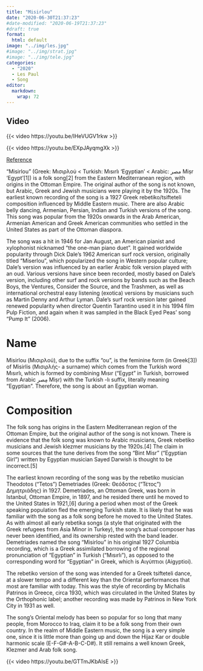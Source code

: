 ```yaml
---
title: "Misirlou"
date: "2020-06-30T21:37:23"
#date-modified: "2020-06-19T21:37:23"
#draft: true
format: 
  html: default
image: "../img/les.jpg"
#image: "../img/strat.jpg"
#image: "../img/tele.jpg"
categories:
  - "2020"
  - Les Paul
  - Song
editor: 
  markdown: 
    wrap: 72
---
```


## Video

{{< video https://youtu.be/IHeVUGV1rkw >}}

{{< video https://youtu.be/EXpJAyqmgXk >}}

[Reference](https://en.wikipedia.org/wiki/Misirlou)

"Misirlou" (Greek: Μισιρλού \< Turkish: Mısırlı 'Egyptian' \< Arabic:
مصر‎ Miṣr 'Egypt'\[1\]) is a folk song\[2\] from the Eastern
Mediterranean region, with origins in the Ottoman Empire. The original
author of the song is not known, but Arabic, Greek and Jewish musicians
were playing it by the 1920s. The earliest known recording of the song
is a 1927 Greek rebetiko/tsifteteli composition influenced by Middle
Eastern music. There are also Arabic belly dancing, Armenian, Persian,
Indian and Turkish versions of the song. This song was popular from the
1920s onwards in the Arab American, Armenian American and Greek American
communities who settled in the United States as part of the Ottoman
diaspora.

The song was a hit in 1946 for Jan August, an American pianist and
xylophonist nicknamed "the one-man piano duet". It gained worldwide
popularity through Dick Dale's 1962 American surf rock version,
originally titled "Miserlou", which popularized the song in Western
popular culture; Dale's version was influenced by an earlier Arabic folk
version played with an oud. Various versions have since been recorded,
mostly based on Dale's version, including other surf and rock versions
by bands such as the Beach Boys, the Ventures, Consider the Source, and
the Trashmen, as well as international orchestral easy listening
(exotica) versions by musicians such as Martin Denny and Arthur Lyman.
Dale's surf rock version later gained renewed popularity when director
Quentin Tarantino used it in his 1994 film Pulp Fiction, and again when
it was sampled in the Black Eyed Peas' song "Pump It" (2006).

# **Name**

Misirlou (Μισιρλού), due to the suffix "ou", is the feminine form (in
Greek\[3\]) of Misirlis (Μισιρλής- a surname) which comes from the
Turkish word Mısırlı, which is formed by combining Mısır ("Egypt" in
Turkish, borrowed from Arabic مِصر‎ Miṣr) with the Turkish -lı suffix,
literally meaning "Egyptian". Therefore, the song is about an Egyptian
woman.

# **Composition**

The folk song has origins in the Eastern Mediterranean region of the
Ottoman Empire, but the original author of the song is not known. There
is evidence that the folk song was known to Arabic musicians, Greek
rebetiko musicians and Jewish klezmer musicians by the 1920s.\[4\] The
claim in some sources that the tune derives from the song "Bint Misr"
("Egyptian Girl") written by Egyptian musician Sayed Darwish is thought
to be incorrect.\[5\]

The earliest known recording of the song was by the rebetiko musician
Theodotos ("Tetos") Demetriades (Greek: Θεόδοτος ("Τέτος") Δημητριάδης)
in 1927. Demetriades, an Ottoman Greek, was born in Istanbul, Ottoman
Empire, in 1897, and he resided there until he moved to the United
States in 1921,\[6\] during a period when most of the Greek speaking
population fled the emerging Turkish state. It is likely that he was
familiar with the song as a folk song before he moved to the United
States. As with almost all early rebetika songs (a style that originated
with the Greek refugees from Asia Minor in Turkey), the song's actual
composer has never been identified, and its ownership rested with the
band leader. Demetriades named the song "Misirlou" in his original 1927
Columbia recording, which is a Greek assimilated borrowing of the
regional pronunciation of "Egyptian" in Turkish ("Mısırlı"), as opposed
to the corresponding word for "Egyptian" in Greek, which is Αιγύπτιοι
(Aigyptioi).

The rebetiko version of the song was intended for a Greek tsifteteli
dance, at a slower tempo and a different key than the Oriental
performances that most are familiar with today. This was the style of
recording by Michalis Patrinos in Greece, circa 1930, which was
circulated in the United States by the Orthophonic label; another
recording was made by Patrinos in New York City in 1931 as well.

The song's Oriental melody has been so popular for so long that many
people, from Morocco to Iraq, claim it to be a folk song from their own
country. In the realm of Middle Eastern music, the song is a very simple
one, since it is little more than going up and down the Hijaz Kar or
double harmonic scale (E-F-G#-A-B-C-D#). It still remains a well known
Greek, Klezmer and Arab folk song.

{{< video https://youtu.be/GTTmJKbAIsE >}}
